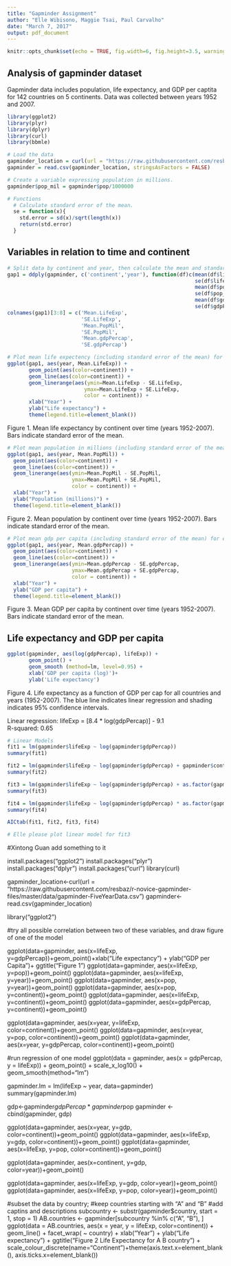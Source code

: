 ---
title: "Gapminder Assignment"
author: "Elle Wibisono, Maggie Tsai, Paul Carvalho"
date: "March 7, 2017"
output: pdf_document
---

```{r setup, include=FALSE}
knitr::opts_chunk$set(echo = TRUE, fig.width=6, fig.height=3.5, warning=FALSE, message=FALSE)
```

## Analysis of gapminder dataset

Gapminder data includes population, life expectancy, and GDP per captita for 142 countries on 5 continents. Data was collected between years 1952 and 2007.

```{r gapminder, include=FALSE}
library(ggplot2)
library(plyr)
library(dplyr)
library(curl)
library(bbmle)

# Load the data
gapminder_location = curl(url = "https://raw.githubusercontent.com/resbaz/r-novice-gapminder-files/master/data/gapminder-FiveYearData.csv")
gapminder = read.csv(gapminder_location, stringsAsFactors = FALSE)

# Create a variable expressing population in millions.
gapminder$pop_mil = gapminder$pop/1000000

# Functions
  # Calculate standard error of the mean.
  se = function(x){
    std.error = sd(x)/sqrt(length(x))
    return(std.error)
  }
```

## Variables in relation to time and continent

```{r life expectancy, echo=FALSE}
# Split data by continent and year, then calculate the mean and standard error of the mean for life expectancy, population, and gdpPercap.
gap1 = ddply(gapminder, c('continent','year'), function(df)c(mean(df$lifeExp),
                                                             se(df$lifeExp),
                                                             mean(df$pop_mil),
                                                             se(df$pop_mil),
                                                             mean(df$gdpPercap),
                                                             se(df$gdpPercap)))
colnames(gap1)[3:8] = c('Mean.LifeExp',
                        'SE.LifeExp',
                        'Mean.PopMil',
                        'SE.PopMil',
                        'Mean.gdpPercap',
                        'SE.gdpPercap')

# Plot mean life expectency (including standard error of the mean) for each continent in relation to year.
ggplot(gap1, aes(year, Mean.LifeExp)) +
       geom_point(aes(color=continent)) +
       geom_line(aes(color=continent)) +
       geom_linerange(aes(ymin=Mean.LifeExp - SE.LifeExp,
                         ymax=Mean.LifeExp + SE.LifeExp,
                         color = continent)) +
       xlab("Year") +
       ylab("Life expectancy") +
       theme(legend.title=element_blank())
```

Figure 1. Mean life expectancy by continent over time (years 1952-2007). Bars indicate standard error of the mean.

```{r population, echo=FALSE}
# Plot mean population in millions (including standard error of the mean) for each continent in relation to year.
ggplot(gap1, aes(year, Mean.PopMil)) +
  geom_point(aes(color=continent)) +
  geom_line(aes(color=continent)) +
  geom_linerange(aes(ymin=Mean.PopMil - SE.PopMil,
                     ymax=Mean.PopMil + SE.PopMil,
                     color = continent)) +
  xlab("Year") +
  ylab("Population (millions)") +
  theme(legend.title=element_blank())
```

Figure 2. Mean population by continent over time (years 1952-2007). Bars indicate standard error of the mean.

```{r gdp per cap, echo=FALSE}
# Plot mean gdp per capita (including standard error of the mean) for each continent in relation to year.
ggplot(gap1, aes(year, Mean.gdpPercap)) +
  geom_point(aes(color=continent)) +
  geom_line(aes(color=continent)) +
  geom_linerange(aes(ymin=Mean.gdpPercap - SE.gdpPercap,
                     ymax=Mean.gdpPercap + SE.gdpPercap,
                     color = continent)) +
  xlab("Year") +
  ylab("GDP per capita") +
  theme(legend.title=element_blank())
```

Figure 3. Mean GDP per capita by continent over time (years 1952-2007). Bars indicate standard error of the mean.

## Life expectancy and GDP per capita

```{r lifeExp as a function of gdpPercap, echo=FALSE}
ggplot(gapminder, aes(log(gdpPercap), lifeExp)) +
       geom_point() +
       geom_smooth (method=lm, level=0.95) +
       xlab('GDP per capita (log)')+
       ylab('Life expectancy')
```

Figure 4. Life expectancy as a function of GDP per cap for all countries and years (1952-2007). The blue line indicates linear regression and shading indicates 95% confidence intervals.

Linear regression: lifeExp = [8.4 * log(gdpPercap)] - 9.1  
R-squared: 0.65

```{r lifeExp as a function of gdpPercap models, echo=FALSE, include=FALSE}
# Linear Models
fit1 = lm(gapminder$lifeExp ~ log(gapminder$gdpPercap))
summary(fit1)

fit2 = lm(gapminder$lifeExp ~ log(gapminder$gdpPercap) + gapminder$continent)
summary(fit2)

fit3 = lm(gapminder$lifeExp ~ log(gapminder$gdpPercap) + as.factor(gapminder$year))
summary(fit3)

fit4 = lm(gapminder$lifeExp ~ log(gapminder$gdpPercap) * as.factor(gapminder$year))
summary(fit4)

AICtab(fit1, fit2, fit3, fit4)

# Elle please plot linear model for fit3
```


#Xintong Guan add something to it

install.packages("ggplot2")
install.packages("plyr")
install.packages("dplyr")
install.packages("curl")
library(curl)

gapminder_location<-curl(url = "https://raw.githubusercontent.com/resbaz/r-novice-gapminder-files/master/data/gapminder-FiveYearData.csv")
gapminder<-read.csv(gapminder_location)

library("ggplot2")

#try all possible correlation between two of these variables, and draw figure of one of the model

ggplot(data=gapminder, aes(x=lifeExp, y=gdpPercap))+geom_point()+xlab("Life expectancy") + ylab("GDP per Capita")+ ggtitle("Figure 1")
ggplot(data=gapminder, aes(x=lifeExp, y=pop))+geom_point()
ggplot(data=gapminder, aes(x=lifeExp, y=year))+geom_point()
ggplot(data=gapminder, aes(x=pop, y=year))+geom_point()
ggplot(data=gapminder, aes(x=pop, y=continent))+geom_point()
ggplot(data=gapminder, aes(x=lifeExp, y=continent))+geom_point()
ggplot(data=gapminder, aes(x=gdpPercap, y=continent))+geom_point()

ggplot(data=gapminder, aes(x=year, y=lifeExp, color=continent))+geom_point()
ggplot(data=gapminder, aes(x=year, y=pop, color=continent))+geom_point()
ggplot(data=gapminder, aes(x=year, y=gdpPercap, color=continent))+geom_point()

#run regression of one model
ggplot(data = gapminder, aes(x = gdpPercap, y = lifeExp)) +
  geom_point() + scale_x_log10() + geom_smooth(method="lm")

gapminder.lm = lm(lifeExp ~ year, data=gapminder)
summary(gapminder.lm)

gdp<-gapminder$gdpPercap * gapminder$pop
gapminder <- cbind(gapminder, gdp)

ggplot(data=gapminder, aes(x=year, y=gdp, color=continent))+geom_point()
ggplot(data=gapminder, aes(x=lifeExp, y=gdp, color=continent))+geom_point()
ggplot(data=gapminder, aes(x=lifeExp, y=pop, color=continent))+geom_point()

ggplot(data=gapminder, aes(x=continent, y=gdp, color=year))+geom_point()

ggplot(data=gapminder, aes(x=lifeExp, y=gdp, color=year))+geom_point()
ggplot(data=gapminder, aes(x=lifeExp, y=pop, color=year))+geom_point()

#subset the data by country; 
#keep countries starting with "A" and "B"
#add captins and descriptions
subcountry <- substr(gapminder$country, start = 1, stop = 1)
AB.countries <- gapminder[subcountry %in% c("A", "B"), ]
ggplot(data = AB.countries, aes(x = year, y = lifeExp, color=continent)) +
  geom_line() + facet_wrap( ~ country) +
  xlab("Year") + ylab("Life expectancy") + ggtitle("Figure 2 Life Expectancy for A B country") +
  scale_colour_discrete(name="Continent")+theme(axis.text.x=element_blank(), axis.ticks.x=element_blank())

